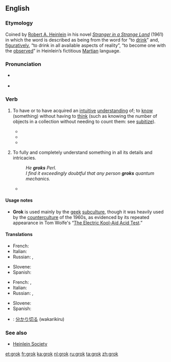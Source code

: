 ==English==

===Etymology===
Coined by [[w:Robert A. Heinlein|Robert A. Heinlein]] in his novel ''[[w:Stranger in a Strange Land|Stranger in a Strange Land]]'' (1961) in which the word is described as being from the word for “to [[drink]]” and, [[figuratively]], “to drink in all available aspects of reality”, “to become one with the [[observe]]d” in Heinlein’s fictitious [[Martian]] language.

===Pronunciation===
* {{a|UK}} {{IPA|/ˈɡɹɒk/|lang=en}}
* {{a|US}} {{IPA|/ˈɡɹɑk/|lang=en}}

===Verb===
{{en-verb|grokk}}

# {{context|transitive|slang|lang=en}} To have or to have acquired an [[intuitive]] [[understanding]] of; to [[know]] (something) without having to [[think]] (such as knowing the number of objects in a collection without needing to count them: see [[subitize]]).
#* {{quote-book
 |year=1961
 |year_published=
 |edition=
 |editor=
 |author=Robert A. Heinlein
 |title=Stranger in a Strange Land
 |chapter=
 |url=
 |genre=
 |publisher=
 |isbn=
 |page=107
 |passage=I do not '''grok''' all fullness of what I read. In the history written by Master William Shakespeare I found myself full of happiness at the death of Romeo. Then I read on and learned that he had discorporated too soon – or so I thought I '''grokked'''. Why?
}}
#* {{quote-book
 |year=1968
 |title={{w|The Electric Kool-Aid Acid Test}}
 |first=Tom
 |last=Wolfe
 |authorlink=Tom Wolfe
 |isbn=9780553380644
 |passage = '''''Grok'''''―and then it's clear, without anybody having to say it.
}}
#* {{quote-magazine
 |date=
 |year=2008
 |month=Dec
 |first=
 |last=
 |author=Leslie Anthony
 |coauthors=
 |title=Running from Babylon
 |volume=61
 |issue=4
 |page=116
 |magazine=Skiing
 |publisher=
 |issn=
 |url=
 |passage=He freely plucks notions and verbiage from science fiction to describe everything from mountain-related undertakings to political subterfuge – like "'''grok'''", a term from Robert Heinlein's Stranger in a Strange Land, to denote intuitive understanding. 
}}
# {{context|transitive|slang|lang=en}} To fully and completely understand something in all its details and intricacies.
#: ''He '''groks''' Perl.''
#: ''I find it exceedingly doubtful that any person '''groks''' quantum mechanics.''
#* {{quote-magazine
 |date=
 |year=2008
 |month=August
 |first=
 |last=
 |author=Stanley Bing
 |coauthors=
 |title=New Help for Hodads
 |volume=158
 |issue=3
 |page=152
 |magazine=Fortune
 |publisher=
 |issn=
 |url=
 |passage=Today we take a few moments to help you '''grok''' some of the ways that victims of TU can up their hipness – if we may use that term without being considered old school.
}}

====Usage notes====
* '''Grok''' is used mainly by the [[geek]] [[subculture]], though it was heavily used by the [[counterculture]] of the 1960s, as evidenced by its repeated appearance in Tom Wolfe's “[[w:The Electric Kool-Aid Acid Test|The Electric Kool-Aid Acid Test]].”

====Translations====
{{trans-top|to have an intuitive understanding}}
* French: {{t|fr|gnoquer}}
* Italian: {{t|it|groccare}}
* Russian: {{t|ru|грокать|impf|tr=grókat'}}, {{t+|ru|грокнуть|pf|tr=gróknut'}}
{{trans-mid}}
* Slovene: {{t+|sl|gročiti}}
* Spanish: {{t+|es|entender}}
{{trans-bottom}}

{{trans-top|to fully understand}}
* French: {{t+|fr|capter}}, {{t+|fr|piger}}
* Italian: {{t|it|groccare}}
* Russian: {{t|ru|грокать|impf|tr=grókat'}}, {{t+|ru|грокнуть|pf|tr=gróknut'}}
{{trans-mid}}
* Slovene: {{t+|sl|gročiti}}
* Spanish: {{t+|es|pilotar}}
{{trans-bottom}}

{{checktrans-top}}
* {{ttbc|ja}}: [[分かり切る]] (wakarikiru)
{{trans-bottom}}

===See also===
{{projectlinks
|wikipedia}}
* [http://www.heinleinsociety.org/ Heinlein Society]

[[et:grok]]
[[fr:grok]]
[[ka:grok]]
[[nl:grok]]
[[ru:grok]]
[[ta:grok]]
[[zh:grok]]